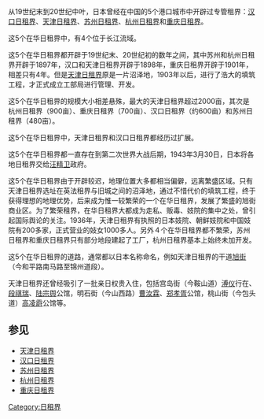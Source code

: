 从19世纪末到20世纪中叶，日本曾经在中国的5个港口城市中开辟过专管租界：[[汉口日租界|汉口日租界]]、[[天津日租界|天津日租界]]、[[苏州日租界|苏州日租界]]、[[杭州日租界|杭州日租界]]和[[重庆日租界|重庆日租界]]。

这5个在华日租界中，有4个位于长江流域。

这5个在华日租界都开辟于19世纪末、20世纪初的数年之间，其中苏州和杭州日租界开辟于1897年，汉口和天津日租界开辟于1898年，重庆日租界开辟于1901年，相差只有4年。但是[[天津日租界|天津日租界]]原是一片沼泽地，1903年以后，进行了浩大的填筑工程，才正式成立工部局进行管理、开发。

这5个在华日租界的规模大小相差悬殊，最大的天津日租界超过2000亩，其次是杭州日租界（900亩）、重庆日租界（700亩）、汉口日租界（约600亩）和苏州日租界（480亩）。

这5个在华日租界中，天津日租界和汉口日租界都经历过扩展。

这5个在华日租界都一直存在到第二次世界大战后期，1943年3月30日，日本将各地日租界交给[[汪精卫|汪精卫]]政府。

这5个在华日租界由于开辟较迟，地理位置大多都相当偏僻，远离繁盛区域。只有天津日租界选址在英法租界与旧城之间的沼泽地，通过不惜代价的填筑工程，终于获得理想的地理优势，后来成为惟一较繁荣的一个在华日租界，发展了繁盛的旭街商业区。为了繁荣租界，在华日租界大都成为走私、贩毒、妓院的集中之处，曾引起国际舆论的关注。1936年，天津日租界有执照的日本妓院、朝鲜妓院和中国妓院有200多家，正式营业的妓女1000多人。另外４个在华日租界都不繁荣，苏州日租界和重庆日租界只有部分地段建起了工厂，杭州日租界基本上始终未加开发。

这5个在华日租界的道路，通常都以日本名称命名，例如天津日租界的干道[[旭街|旭街]]（今和平路南马路至锦州道段）。

天津日租界还曾经吸引了一批亲日权贵入住，包括宫岛街（今鞍山道）[[溥仪|溥仪]]行在、[[段祺瑞|段祺瑞]]、[[陆宗舆|陆宗舆]]公馆，明石街（今山西路）[[曹汝霖|曹汝霖]]、[[郑孝胥|郑孝胥]]公馆，桃山街（今包头道）[[高凌霨|高凌霨]]公馆等。
==参见==
*[[天津日租界|天津日租界]]
*[[汉口日租界|汉口日租界]]
*[[苏州日租界|苏州日租界]]
*[[杭州日租界|杭州日租界]]
*[[重庆日租界|重庆日租界]]

[[Category:日租界|Category:日租界]]